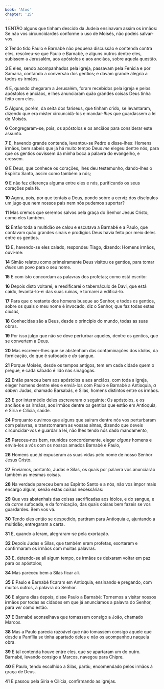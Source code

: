 ```yaml
---
book: 'Atos'
chapter: '15'
---
```


**1** ENTÃO alguns que tinham descido da Judeia ensinavam assim os irmãos: Se não vos circuncidardes conforme o uso de Moisés, não podeis salvar-vos.

**2** Tendo tido Paulo e Barnabé não pequena discussão e contenda contra eles, resolveu-se que Paulo e Barnabé, e alguns outros dentre eles, subissem a Jerusalém, aos apóstolos e aos anciãos, sobre aquela questão.

**3** E eles, sendo acompanhados pela igreja, passavam pela Fenícia e por Samaria, contando a conversão dos gentios; e davam grande alegria a todos os irmãos.

**4** E, quando chegaram a Jerusalém, foram recebidos pela igreja e pelos apóstolos e anciãos, e lhes anunciaram quão grandes coisas Deus tinha feito com eles.

**5** Alguns, porém, da seita dos fariseus, que tinham crido, se levantaram, dizendo que era mister circuncidá-los e mandar-_lhes_ que guardassem a lei de Moisés.

**6** Congregaram-se, pois, os apóstolos e os anciãos para considerar este assunto.

**7** E, havendo grande contenda, levantou-se Pedro e disse-lhes: Homens irmãos, bem sabeis que já há muito tempo Deus _me_ elegeu dentre nós, para que os gentios ouvissem da minha boca a palavra do evangelho, e cressem.

**8** E Deus, que conhece os corações, lhes deu testemunho, dando-lhes o Espírito Santo, assim como também a nós;

**9** E não fez diferença alguma entre eles e nós, purificando os seus corações pela fé.

**10** Agora, pois, por que tentais a Deus, pondo sobre a cerviz dos discípulos um jugo que nem nossos pais nem nós pudemos suportar?

**11** Mas cremos que seremos salvos pela graça do Senhor Jesus Cristo, como eles também.

**12** Então toda a multidão se calou e escutava a Barnabé e a Paulo, que contavam quão grandes sinais e prodígios Deus havia feito por meio deles entre os gentios.

**13** E, havendo-se eles calado, respondeu Tiago, dizendo: Homens irmãos, ouvi-me:

**14** Simão relatou como primeiramente Deus visitou os gentios, para tomar _deles_ um povo para o seu nome.

**15** E com isto concordam as palavras dos profetas; como está escrito:

**16** Depois disto voltarei, e reedificarei o tabernáculo de Davi, que está caído, levantá-lo-ei das suas ruínas, e tornarei a edificá-lo.

**17** Para que o restante dos homens busque ao Senhor, e todos os gentios, sobre os quais o meu nome é invocado, diz o Senhor, que faz todas estas _coisas,_

**18** Conhecidas são a Deus, desde o princípio do mundo, todas as suas obras.

**19** Por isso julgo que não se deve perturbar aqueles, dentre os gentios, que se convertem a Deus.

**20** Mas escrever-lhes que se abstenham das contaminações dos ídolos, da fornicação, do que é sufocado e _do_ sangue.

**21** Porque Moisés, desde os tempos antigos, tem em cada cidade quem o pregue, e cada sábado é lido nas sinagogas.

**22** Então pareceu bem aos apóstolos e aos anciãos, com toda a igreja, eleger homens dentre eles e enviá-los com Paulo e Barnabé a Antioquia, _a saber:_ Judas, chamado Barsabás, e Silas, homens distintos entre os irmãos.

**23** E por intermédio deles escreveram o seguinte: Os apóstolos, e os anciãos e os irmãos, aos irmãos dentre os gentios que estão em Antioquia, e Síria e Cilícia, saúde.

**24** Porquanto ouvimos que alguns que saíram dentre nós vos perturbaram com palavras, e transtornaram as vossas almas, dizendo que deveis circuncidar-vos e guardar a lei, não lhes tendo nós dado mandamento,

**25** Pareceu-nos bem, reunidos concordemente, eleger _alguns_ homens e enviá-los a vós com os nossos amados Barnabé e Paulo,

**26** Homens que _já_ expuseram as suas vidas pelo nome de nosso Senhor Jesus Cristo.

**27** Enviamos, portanto, Judas e Silas, os quais por palavra vos anunciarão também as mesmas coisas.

**28** Na verdade pareceu bem ao Espírito Santo e a nós, não vos impor mais encargo algum, senão estas _coisas_ necessárias:

**29** Que vos abstenhais das coisas sacrificadas aos ídolos, e do sangue, e da _carne_ sufocada, e da fornicação, das quais coisas bem fazeis se vos guardardes. Bem vos vá.

**30** Tendo eles então se despedido, partiram para Antioquia e, ajuntando a multidão, entregaram a carta.

**31** E, quando a leram, alegraram-se pela exortação.

**32** Depois Judas e Silas, que também eram profetas, exortaram e confirmaram os irmãos com muitas palavras.

**33** E, detendo-se ali algum tempo, os irmãos os deixaram voltar em paz para os apóstolos;

**34** Mas pareceu bem a Silas ficar ali.

**35** E Paulo e Barnabé ficaram em Antioquia, ensinando e pregando, com muitos outros, a palavra do Senhor.

**36** E alguns dias depois, disse Paulo a Barnabé: Tornemos a visitar nossos irmãos por todas as cidades em que já anunciamos a palavra do Senhor, para _ver_ como estão.

**37** E Barnabé aconselhava que tomassem consigo a João, chamado Marcos.

**38** Mas a Paulo parecia razoável que não tomassem consigo aquele que desde a Panfília se tinha apartado deles e não os acompanhou naquela obra.

**39** E tal contenda houve entre eles, que se apartaram um do outro. Barnabé, levando consigo a Marcos, navegou para Chipre.

**40** E Paulo, tendo escolhido a Silas, partiu, encomendado pelos irmãos à graça de Deus.

**41** E passou pela Síria e Cilícia, confirmando as igrejas.
